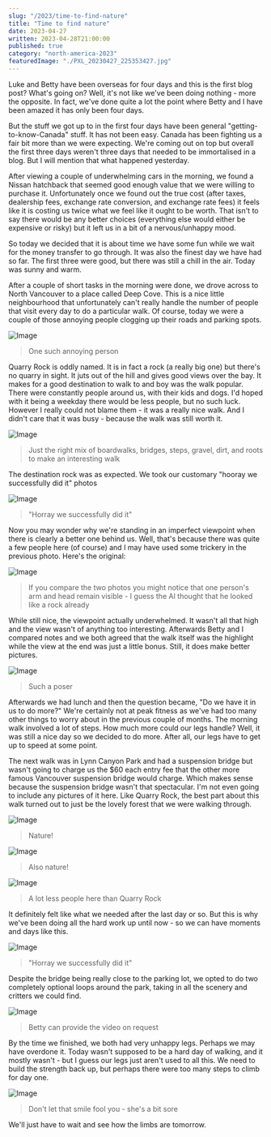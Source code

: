 ```yaml
---
slug: "/2023/time-to-find-nature"
title: "Time to find nature"
date: 2023-04-27
written: 2023-04-28T21:00:00
published: true
category: "north-america-2023"
featuredImage: "./PXL_20230427_225353427.jpg"
---
```


Luke and Betty have been overseas for four days and this is the first blog post? What's going on? Well, it's not like we've been doing nothing - more the opposite. In fact, we've done quite a lot the point where Betty and I have been amazed it has only been four days.

But the stuff we got up to in the first four days have been general "getting-to-know-Canada" stuff. It has not been easy. Canada has been fighting us a fair bit more than we were expecting. We're coming out on top but overall the first three days weren't three days that needed to be immortalised in a blog. But I will mention that what happened yesterday.

After viewing a couple of underwhelming cars in the morning, we found a Nissan hatchback that seemed good enough value that we were willing to purchase it. Unfortunately once we found out the true cost (after taxes, dealership fees, exchange rate conversion, and exchange rate fees) it feels like it is costing us twice what we feel like it ought to be worth. That isn't to say there would be any better choices (everything else would either be expensive or risky) but it left us in a bit of a nervous/unhappy mood.

So today we decided that it is about time we have some fun while we wait for the money transfer to go through. It was also the finest day we have had so far. The first three were good, but there was still a chill in the air. Today was sunny and warm.

After a couple of short tasks in the morning were done, we drove across to North Vancouver to a place called Deep Cove. This is a nice little neighbourhood that unfortunately can't really handle the number of people that visit every day to do a particular walk. Of course, today we were a couple of those annoying people clogging up their roads and parking spots.

![Image](IMG_20230428_083508.jpg)

> One such annoying person

Quarry Rock is oddly named. It is in fact a rock (a really big one) but there's no quarry in sight. It juts out of the hill and gives good views over the bay. It makes for a good destination to walk to and boy was the walk popular. There were constantly people around us, with their kids and dogs. I'd hoped with it being a weekday there would be less people, but no such luck. However I really could not blame them - it was a really nice walk. And I didn't care that it was busy - because the walk was still worth it.

![Image](IMG_20230428_074435.jpg)

> Just the right mix of boardwalks, bridges, steps, gravel, dirt, and roots to make an interesting walk

The destination rock was as expected. We took our customary "hooray we successfully did it" photos

![Image](PXL_20230427_200719698_2.jpg)

> "Horray we successfully did it"

Now you may wonder why we're standing in an imperfect viewpoint when there is clearly a better one behind us. Well, that's because there was quite a few people here (of course) and I may have used some trickery in the previous photo. Here's the original:

![Image](PXL_20230427_200719698.jpg)

> If you compare the two photos you might notice that one person's arm and head remain visible - I guess the AI thought that he looked like a rock already

While still nice, the viewpoint actually underwhelmed. It wasn't all that high and the view wasn't of anything too interesting. Afterwards Betty and I compared notes and we both agreed that the walk itself was the highlight while the view at the end was just a little bonus. Still, it does make better pictures.

![Image](PXL_20230427_200642264.jpg)

> Such a poser

Afterwards we had lunch and then the question became, "Do we have it in us to do more?" We're certainly not at peak fitness as we've had too many other things to worry about in the previous couple of months. The morning walk involved a lot of steps. How much more could our legs handle? Well, it was still a nice day so we decided to do more. After all, our legs have to get up to speed at some point.

The next walk was in Lynn Canyon Park and had a suspension bridge but wasn't going to charge us the $60 each entry fee that the other more famous Vancouver suspension bridge would charge. Which makes sense because the suspension bridge wasn't that spectacular. I'm not even going to include any pictures of it here. Like Quarry Rock, the best part about this walk turned out to just be the lovely forest that we were walking through.

![Image](PXL_20230427_221059620.jpg)

> Nature!

![Image](PXL_20230427_224022176.jpg)

> Also nature!

![Image](PXL_20230427_225353427.jpg)

> A lot less people here than Quarry Rock

It definitely felt like what we needed after the last day or so. But this is why we've been doing all the hard work up until now - so we can have moments and days like this.

![Image](PXL_20230427_221513341.jpg)

> "Horray we successfully did it"

Despite the bridge being really close to the parking lot, we opted to do two completely optional loops around the park, taking in all the scenery and critters we could find.

![Image](PXL_20230427_225513037_2.jpg)

> Betty can provide the video on request

By the time we finished, we both had very unhappy legs. Perhaps we may have overdone it. Today wasn't supposed to be a hard day of walking, and it mostly wasn't - but I guess our legs just aren't used to all this. We need to build the strength back up, but perhaps there were too many steps to climb for day one.

![Image](PXL_20230427_223822325_2.jpg)

> Don't let that smile fool you - she's a bit sore

We'll just have to wait and see how the limbs are tomorrow.
